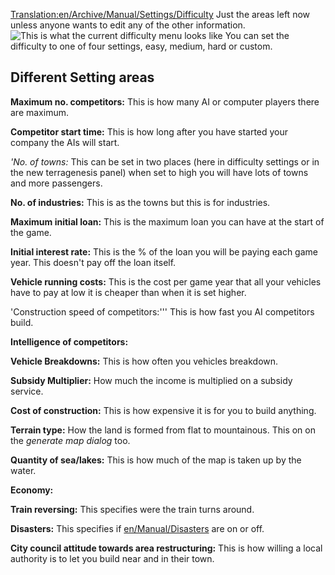 [[Translation:en/Archive/Manual/Settings/Difficulty]]
{{en/Todo}}
Just the {{en/Todo}} areas left now unless anyone wants to edit any of the other information.
[[File:en/Difficulty level setting screen.png|center|frame|This is what the current difficulty menu looks like]]
You can set the difficulty to one of four settings, easy, medium, hard or custom.


==Different Setting areas==

'''Maximum no. competitors:''' This is how many AI or computer players there are maximum.

'''Competitor start time:''' This is how long after you have started your company the AIs will start.

'''No. of towns:'' This can be set in two places (here in difficulty settings or in the new terragenesis panel) when set to high you will have lots of towns and more passengers.

'''No. of industries:''' This is as the towns but this is for industries.

'''Maximum initial loan:''' This is the maximum loan you can have at the start of the game.

'''Initial interest rate:''' This is the % of the loan you will be paying each game year. This doesn't pay off the loan itself.

'''Vehicle running costs:''' This is the cost per game year that all your vehicles have to pay at low it is cheaper than when it is set higher.

'Construction speed of competitors:''' This is how fast you AI competitors build.

'''Intelligence of competitors:'''{{en/Todo}}

'''Vehicle Breakdowns:''' This is how often you vehicles breakdown.

'''Subsidy Multiplier:''' How much the income is multiplied on a subsidy service.

'''Cost of construction:''' This is how expensive it is for you to build anything.

'''Terrain type:''' How the land is formed from flat to mountainous. This on on the ''generate map dialog'' too.

'''Quantity of sea/lakes:''' This is how much of the map is taken up by the water.

'''Economy:''' {{en/Todo}}

'''Train reversing:''' This specifies were the train turns around.

'''Disasters:''' This specifies if [[en/Manual/Disasters]] are on or off.

'''City council attitude towards area restructuring:''' This is how willing a local authority is to let you build near and in their town.